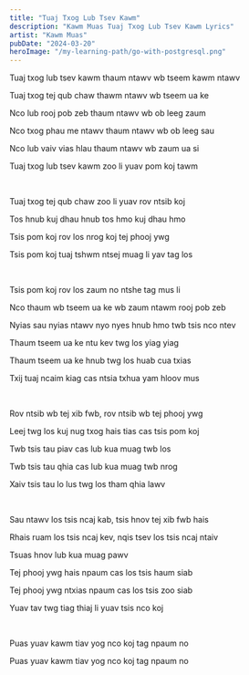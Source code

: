 ```yaml
---
title: "Tuaj Txog Lub Tsev Kawm"
description: "Kawm Muas Tuaj Txog Lub Tsev Kawm Lyrics"
artist: "Kawm Muas"
pubDate: "2024-03-20"
heroImage: "/my-learning-path/go-with-postgresql.png"
---
```


Tuaj txog lub tsev kawm thaum ntawv wb tseem kawm ntawv

Tuaj txog tej qub chaw thawm ntawv wb tseem ua ke

Nco lub rooj pob zeb thaum ntawv wb ob leeg zaum

Nco txog phau me ntawv thaum ntawv wb ob leeg sau

Nco lub vaiv vias hlau thaum ntawv wb zaum ua si

Tuaj txog lub tsev kawm zoo li yuav pom koj tawm

<br />

Tuaj txog tej qub chaw zoo li yuav rov ntsib koj

Tos hnub kuj dhau hnub tos hmo kuj dhau hmo

Tsis pom koj rov los nrog koj tej phooj ywg

Tsis pom koj tuaj tshwm ntsej muag li yav tag los

<br />

Tsis pom koj rov los zaum no ntshe tag mus li

Nco thaum wb tseem ua ke wb zaum ntawm rooj pob zeb

Nyias sau nyias ntawv nyo nyes hnub hmo twb tsis nco ntev

Thaum tseem ua ke ntu kev twg los yiag yiag

Thaum tseem ua ke hnub twg los huab cua txias

Txij tuaj ncaim kiag cas ntsia txhua yam hloov mus

<br />

Rov ntsib wb tej xib fwb, rov ntsib wb tej phooj ywg

Leej twg los kuj nug txog hais tias cas tsis pom koj

Twb tsis tau piav cas lub kua muag twb los

Twb tsis tau qhia cas lub kua muag twb nrog

Xaiv tsis tau lo lus twg los tham qhia lawv

<br />

Sau ntawv los tsis ncaj kab, tsis hnov tej xib fwb hais

Rhais ruam los tsis ncaj kev, nqis tsev los tsis ncaj ntaiv

Tsuas hnov lub kua muag pawv

Tej phooj ywg hais npaum cas los tsis haum siab

Tej phooj ywg ntxias npaum cas los tsis zoo siab

Yuav tav twg tiag thiaj li yuav tsis nco koj

<br />

Puas yuav kawm tiav yog nco koj tag npaum no

Puas yuav kawm tiav yog nco koj tag npaum no
